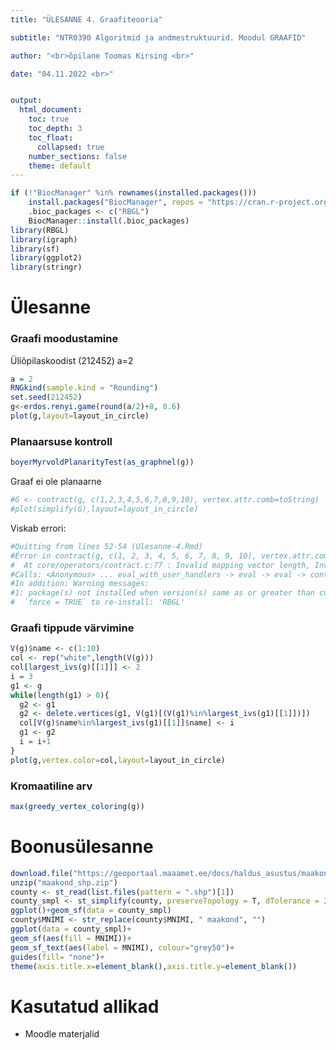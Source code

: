 ```yaml
---
title: "ÜLESANNE 4. Graafiteooria"

subtitle: "NTR0390 Algoritmid ja andmestruktuurid. Moodul GRAAFID"

author: "<br>õpilane Toomas Kirsing <br>"

date: "04.11.2022 <br>"


output: 
  html_document:
    toc: true
    toc_depth: 3
    toc_float: 
      collapsed: true
    number_sections: false
    theme: default
---
```


```r
if (!"BiocManager" %in% rownames(installed.packages()))
    install.packages("BiocManager", repos = "https://cran.r-project.org")
    .bioc_packages <- c("RBGL")
    BiocManager::install(.bioc_packages)
library(RBGL)
library(igraph)
library(sf)
library(ggplot2)
library(stringr)
```

# Ülesanne

### Graafi moodustamine 

Üliõpilaskoodist (212452) a=2

```r
a = 2
RNGkind(sample.kind = "Rounding") 
set.seed(212452)
g<-erdos.renyi.game(round(a/2)+8, 0.6)
plot(g,layout=layout_in_circle)
```

### Planaarsuse kontroll

```r
boyerMyrvoldPlanarityTest(as_graphnel(g))
```
Graaf ei ole planaarne

```r
#G <- contract(g, c(1,2,3,4,5,6,7,8,9,10), vertex.attr.comb=toString)
#plot(simplify(G),layout=layout_in_circle)
```
Viskab errori:
```r
#Quitting from lines 52-54 (Ülesanne-4.Rmd) 
#Error in contract(g, c(1, 2, 3, 4, 5, 6, 7, 8, 9, 10), vertex.attr.comb = toString) : 
#  At core/operators/contract.c:77 : Invalid mapping vector length, Invalid value
#Calls: <Anonymous> ... eval_with_user_handlers -> eval -> eval -> contract
#In addition: Warning messages:
#1: package(s) not installed when version(s) same as or greater than current; use
#  `force = TRUE` to re-install: 'RBGL' 
```

### Graafi tippude värvimine

```r
V(g)$name <- c(1:10)
col <- rep("white",length(V(g)))
col[largest_ivs(g)[[1]]] <- 2
i = 3
g1 <- g
while(length(g1) > 0){
  g2 <- g1
  g2 <- delete.vertices(g1, V(g1)[(V(g1)%in%largest_ivs(g1)[[1]])])
  col[V(g)$name%in%largest_ivs(g1)[[1]]$name] <- i
  g1 <- g2
  i = i+1
}
plot(g,vertex.color=col,layout=layout_in_circle)
```

### Kromaatiline arv

```r
max(greedy_vertex_coloring(g))
```

# Boonusülesanne
```r
download.file("https://geoportaal.maaamet.ee/docs/haldus_asustus/maakond_shp.zip",destfile="maakond_shp.zip")
unzip("maakond_shp.zip")
county <- st_read(list.files(pattern = ".shp")[1])
county_smpl <- st_simplify(county, preserveTopology = T, dTolerance = 200)
ggplot()+geom_sf(data = county_smpl)
county$MNIMI <- str_replace(county$MNIMI, " maakond", "")
ggplot(data = county_smpl)+
geom_sf(aes(fill = MNIMI))+
geom_sf_text(aes(label = MNIMI), colour="grey50")+
guides(fill= "none")+
theme(axis.title.x=element_blank(),axis.title.y=element_blank())
```

# Kasutatud allikad

* Moodle materjalid